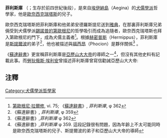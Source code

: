 '''菲利斯庫''' （{{lang-el|Φιλίσκος}}；生存於前四世紀後段），是來自[[埃伊納島|埃伊納島]]（Aegina）的[[犬儒學派|犬儒學派]]哲學家，他是[[歐奈西克瑞塔斯|歐奈西克瑞塔斯]]的兒子。

歐奈西克瑞塔斯把菲利斯庫和他弟弟安德羅斯提尼送到[[雅典|雅典]]，在那裏菲利斯庫兄弟倆受到犬儒學派[[錫諾普的第歐根尼|錫諾普的第歐根尼]]的哲學吸引而成為追隨者，歐奈西克瑞塔斯也拜入第歐根尼的門下，成為犬儒主義者<ref>[[第歐根尼·拉爾修|第歐根尼·拉爾修]], vi. 75; 《[[蘇達辭書|蘇達辭書]]》, ''菲利斯庫'', φ 362</ref>。根據[[士麥那的赫密普斯|赫密普斯]]（Hermippus），菲利斯庫是[[斯提爾波|斯提爾波]]的弟子<ref name="suda359">《蘇達辭書》, ''菲利斯庫'', φ 359</ref>，他也被描述與[[福西昂|福西昂]]（Phocion）是夥伴關係<ref>《蘇達辭書》,''菲利斯庫'' φ 362</ref> 。

《[[蘇達辭書|蘇達辭書]]》更宣稱菲利斯庫是[[亞歷山大大帝|亞歷山大大帝]]的導師之一<ref>《蘇達辭書》,''菲利斯庫'' φ 359. 這段記錄很有問題，因為年齡上不太可能同時是歐奈西克瑞塔斯的兒子、斯提爾波的弟子和亞歷山大大帝的導師</ref>，但沒有其他史料有記載此事。而[[勞狄俄斯·埃利安|勞狄俄斯·埃利安]]曾描述菲利斯庫曾寫信勸誡亞歷山大大帝: 

{{Cquote|要注意自己的聲譽，不要成為瘟疫或災難般，帶走和平和健康。|''Varia Historia'', xiv. 11<ref>勞狄俄斯·埃利安, ''Varia Historia'', xiv. 11</ref>}}

==注釋==
{{reflist}}

[[Category:犬儒學派哲學家|Category:犬儒學派哲學家]]

{{犬儒學派}}